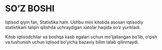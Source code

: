 # SO'Z BOSHI {.unnumbered}

Iqtisod qiyin fan, Statistika ham. Ushbu mini kitobda asosan iqtisodiy statistikani talqin qilishda uchraydigan xatolar haqida so'z yuritiladi.

Kitob iqtisodchilar va boshqa kasb egalari uchun mo'ljallangan bo'lib, o'qish va tushunish uchun iqtisod bo'yicha bazaviy bilim talab qilinmaydi.
